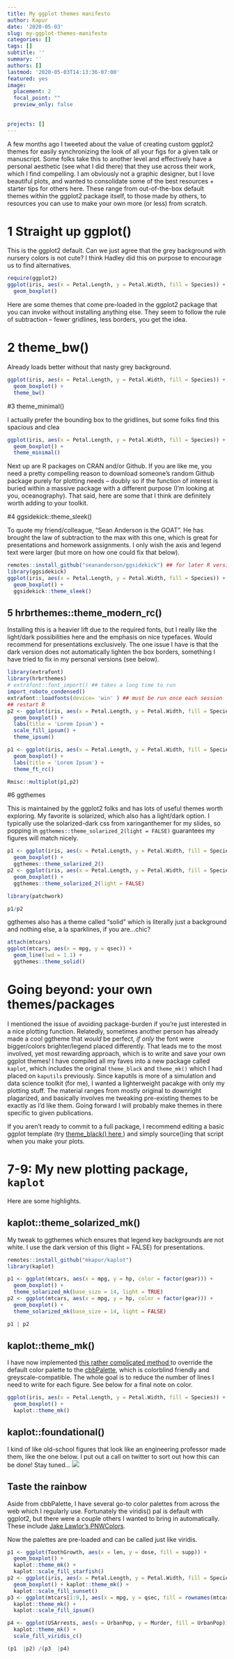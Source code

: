 ```yaml
---
title: My ggplot themes manifesto
author: Kapur
date: '2020-05-03'
slug: my-ggplot-themes-manifesto
categories: []
tags: []
subtitle: ''
summary: ''
authors: []
lastmod: '2020-05-03T14:13:36-07:00'
featured: yes
image:
  placement: 2
  focal_point: ""
  preview_only: false
  
  
projects: []
---
```





A few months ago I tweeted about the value of creating custom ggplot2 themes for easily synchronizing the look of all your figs for a given talk or manuscript. Some folks take this to another level and effectively have a personal aesthetic (see what I did there) that they use across their work, which I find compelling. I am obviously not a graphic designer, but I love beautiful plots, and wanted to consolidate some of the best resources + starter tips for others here. These range from out-of-the-box default themes within the ggplot2 package itself, to those made by others, to resources you can use to make your own more (or less) from scratch.


# 1 Straight up ggplot()

This is the ggplot2 default. Can we just agree that the grey background with nursery colors is not cute? I think Hadley did this on purpose to encourage us to find alternatives.

```r
require(ggplot2)
ggplot(iris, aes(x = Petal.Length, y = Petal.Width, fill = Species)) + 
  geom_boxplot()
```





Here are some themes that come pre-loaded in the ggplot2 package that you can invoke without installing anything else. They seem to follow the rule of subtraction -- fewer gridlines, less borders, you get the idea.

# 2 theme_bw()
Already loads better without that nasty grey background.

```r
ggplot(iris, aes(x = Petal.Length, y = Petal.Width, fill = Species)) + 
  geom_boxplot() + 
  theme_bw()
```

#3 theme_minimal()

I actually prefer the bounding box to the gridlines, but some folks find this spacious and clea
```r
ggplot(iris, aes(x = Petal.Length, y = Petal.Width, fill = Species)) + 
  geom_boxplot() + 
  theme_minimal()
```




Next up are R packages on CRAN and/or Github. If you are like me, you need a pretty compelling reason to download someone's random Github package purely for plotting needs -- doubly so if the function of interest is buried within a massive package with a different purpose (I'm looking at you, oceanography). That said, here are some that I think are definitely worth adding to your toolkit.

#4 ggsidekick::theme_sleek() 

To quote my friend/colleague, "Sean Anderson is the GOAT". He has brought the law of subtraction to the max with this one, which is great for presentations and homework assignments. I only wish the axis and legend text were larger (but more on how one could fix that below).

```r
remotes::install_github("seananderson/ggsidekick") ## for later R versions 
library(ggsidekick) 
ggplot(iris, aes(x = Petal.Length, y = Petal.Width, fill = Species)) + 
  geom_boxplot() + 
  ggsidekick::theme_sleek()
```




## 5 hrbrthemes::theme_modern_rc()

Installing this is a heavier lift due to the required fonts, but I really like the light/dark possibilities here and the emphasis on nice typefaces. Would recommend for presentations exclusively. The one issue I have is that the dark version does not automatically lighten the box borders, something I have tried to fix in my personal versions (see below).

```r
library(extrafont)
library(hrbrthemes)
# extrafont::font_import() ## takes a long time to run
import_roboto_condensed()
extrafont::loadfonts(device= 'win' ) ## must be run once each session
## restart R
p2 <- ggplot(iris, aes(x = Petal.Length, y = Petal.Width, fill = Species)) +
  geom_boxplot() +
  labs(title = 'Lorem Ipsum') +
  scale_fill_ipsum() +
  theme_ipsum()

p1 <- ggplot(iris, aes(x = Petal.Length, y = Petal.Width, fill = Species)) +
  geom_boxplot() +
  labs(title = 'Lorem Ipsum') +
  theme_ft_rc()

Rmisc::multiplot(p1,p2)


```


#6 ggthemes

This is maintained by the ggplot2 folks and has lots of useful themes worth exploring. My favorite is solarized, which also has a light/dark option. I typically use the solarized-dark css from xaringanthemer for my slides, so popping in `ggthemes::theme_solarized_2(light = FALSE)` guarantees my figures will match nicely.


```r

p1 <- ggplot(iris, aes(x = Petal.Length, y = Petal.Width, fill = Species)) + 
  geom_boxplot() + 
  ggthemes::theme_solarized_2() 
p2 <- ggplot(iris, aes(x = Petal.Length, y = Petal.Width, fill = Species)) + 
  geom_boxplot() + 
  ggthemes::theme_solarized_2(light = FALSE)

library(patchwork)

p1/p2
```


ggthemes also has a theme called "solid" which is literally just a background and nothing else, a la sparklines, if you are...chic?

```r
attach(mtcars)
ggplot(mtcars, aes(x = mpg, y = qsec)) +
  geom_line(lwd = 1.1) +
  ggthemes::theme_solid()
```

# Going beyond: your own themes/packages

I mentioned the issue of avoiding package-burden if you're just interested in a nice plotting function. Relatedly, sometimes another person has already made a cool ggtheme that *would* be perfect, *if only* the font were bigger/colors brighter/legend placed differently. That leads me to the most involved, yet most rewarding approach, which is to write and save your own ggplot themes! I have compiled all my faves into a new package called `kaplot`, which includes the original `theme_black` and `theme_mk()` which I had placed on `kaputils` previously. Since kaputils is more of a simulation and data science toolkit (for me), I wanted a lighterweight pacakge with only my plotting stuff. The material ranges from mostly original to downright plagarized, and basically involves me tweaking pre-existing themes to be exactly as I'd like them. Going forward I will probably make themes in there specific to given publications. 

If you aren't ready to commit to a full package, I recommend editing a basic ggplot template (try <a href = "https://gist.github.com/jslefche/eff85ef06b4705e6efbc">theme_black() here </a>) and simply source()ing that script when you make your plots.


# 7-9: My new plotting package, `kaplot`

Here are some highlights.

## kaplot::theme_solarized_mk()
My tweak to ggthemes which ensures that legend key backgrounds are not white. I use the dark version of this (light = FALSE) for presentations.

```r
remotes::install_github("mkapur/kaplot")
library(kaplot)

p1 <- ggplot(mtcars, aes(x = mpg, y = hp, color = factor(gear))) +
  geom_boxplot() +
  theme_solarized_mk(base_size = 14, light = TRUE)
p2 <- ggplot(mtcars, aes(x = mpg, y = hp, color = factor(gear))) +
  geom_boxplot() +
  theme_solarized_mk(base_size = 14, light = FALSE)

p1 | p2
```

## kaplot::theme_mk()
I have now implemented <a href = "https://community.rstudio.com/t/adding-ggplot-themes-and-color-palettes-to-a-package/2418/3">this rather complicated method </a> to override the default color palette to the <a href = "http://www.cookbook-r.com/Graphs/Colors_(ggplot2)/"> cbbPalette</a>, which is colorblind friendly and greyscale-compatible. The whole goal is to reduce the number of lines I need to write for each figure. See below for a final note on color.

```r

ggplot(iris, aes(x = Petal.Length, y = Petal.Width, fill = Species)) +
  geom_boxplot() + 
  kaplot::theme_mk()
```

## kaplot::foundational()
I kind of like old-school figures that look like an engineering professor made them, like the one below. I put out a call on twitter to sort out how this can be done! Stay tuned...
![](4642.jpg)

## Taste the rainbow

Aside from cbbPalette, I have several go-to color palettes from across the web which I regularly use. Fortunately the viridis() pal is default with ggplot2, but there were a couple others I wanted to bring in automatically. These include <a href = "https://github.com/jakelawlor/PNWColors">Jake Lawlor's PNWColors</a>. 

Now the palettes are pre-loaded and can be called just like viridis.

```r
p1 <- ggplot(ToothGrowth, aes(x = len, y = dose, fill = supp)) + 
  geom_boxplot() + 
  kaplot::theme_mk() + 
  kaplot::scale_fill_starfish() 
p2 <- ggplot(iris, aes(x = Petal.Length, y = Petal.Width, fill = Species)) + 
  geom_boxplot() + kaplot::theme_mk() + 
  kaplot::scale_fill_sunset() 
p3 <- ggplot(mtcars[1:9,], aes(x = mpg, y = qsec, fill = rownames(mtcars[1:9,]))) + geom_bar(stat='identity') + 
  kaplot::theme_mk() + 
  kaplot::scale_fill_ipsum() 

p4 <- ggplot(USArrests, aes(x = UrbanPop, y = Murder, fill = UrbanPop)) + geom_bar(stat='identity') + 
  kaplot::theme_mk() + 
  scale_fill_viridis_c()

(p1  |p2) /(p3  |p4)
```


